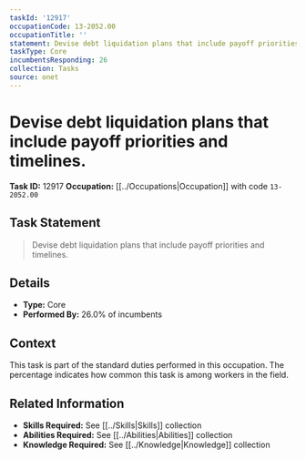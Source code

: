 ```yaml
---
taskId: '12917'
occupationCode: 13-2052.00
occupationTitle: ''
statement: Devise debt liquidation plans that include payoff priorities and timelines.
taskType: Core
incumbentsResponding: 26
collection: Tasks
source: onet
---
```

# Devise debt liquidation plans that include payoff priorities and timelines.

**Task ID:** 12917
**Occupation:** [[../Occupations|Occupation]] with code `13-2052.00`

## Task Statement

> Devise debt liquidation plans that include payoff priorities and timelines.

## Details

- **Type:** Core
- **Performed By:** 26.0% of incumbents

## Context

This task is part of the standard duties performed in this occupation. The percentage indicates how common this task is among workers in the field.

## Related Information

- **Skills Required:** See [[../Skills|Skills]] collection
- **Abilities Required:** See [[../Abilities|Abilities]] collection
- **Knowledge Required:** See [[../Knowledge|Knowledge]] collection
